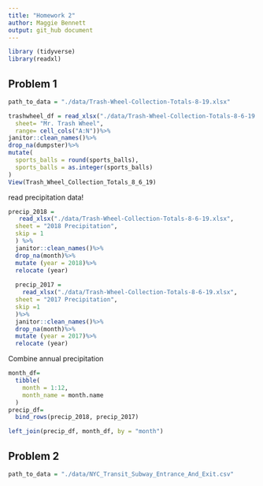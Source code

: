```yaml
---
title: "Homework 2"
author: Maggie Bennett
output: git_hub document
---
```


```r
library (tidyverse)
library(readxl)
```

##  Problem 1
```r
path_to_data = "./data/Trash-Wheel-Collection-Totals-8-19.xlsx"
```

```r
trashwheel_df = read_xlsx("./data/Trash-Wheel-Collection-Totals-8-6-19.xlsx",
  sheet= "Mr. Trash Wheel",
  range= cell_cols("A:N"))%>%
janitor::clean_names()%>%
drop_na(dumpster)%>%
mutate(
  sports_balls = round(sports_balls),
  sports_balls = as.integer(sports_balls)
)
View(Trash_Wheel_Collection_Totals_8_6_19)
```

read precipitation data!

```r
precip_2018 =
   read_xlsx("./data/Trash-Wheel-Collection-Totals-8-6-19.xlsx",
  sheet = "2018 Precipitation",
  skip = 1 
  ) %>%
  janitor::clean_names()%>%
  drop_na(month)%>%
  mutate (year = 2018)%>%
  relocate (year)
  
  precip_2017 =
    read_xlsx("./data/Trash-Wheel-Collection-Totals-8-6-19.xlsx",
  sheet = "2017 Precipitation",
  skip =1 
  )%>%
  janitor::clean_names()%>%
  drop_na(month)%>%
  mutate (year = 2017)%>%
  relocate (year)
```

Combine annual precipitation

```r
month_df=
  tibble(
    month = 1:12,
    month_name = month.name
  )
precip_df=
  bind_rows(precip_2018, precip_2017)

left_join(precip_df, month_df, by = "month")
```

## Problem 2

 ```r
 path_to_data = "./data/NYC_Transit_Subway_Entrance_And_Exit.csv"
 ```
 